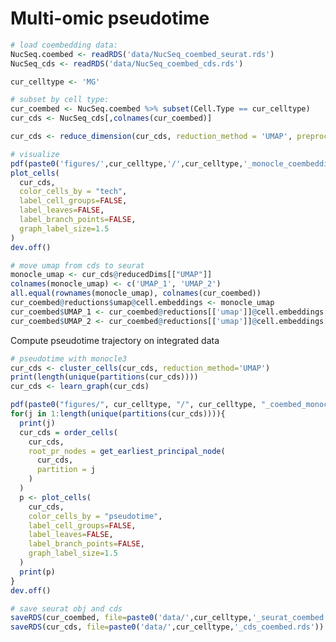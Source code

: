 
# Multi-omic pseudotime

```r

# load coembedding data:
NucSeq.coembed <- readRDS('data/NucSeq_coembed_seurat.rds')
NucSeq_cds <- readRDS('data/NucSeq_coembed_cds.rds')

cur_celltype <- 'MG'

# subset by cell type:
cur_coembed <- NucSeq.coembed %>% subset(Cell.Type == cur_celltype)
cur_cds <- NucSeq_cds[,colnames(cur_coembed)]

cur_cds <- reduce_dimension(cur_cds, reduction_method = 'UMAP', preprocess_method = "Aligned")

# visualize
pdf(paste0('figures/',cur_celltype,'/',cur_celltype,'_monocle_coembedding.pdf'), width=7, height=7)
plot_cells(
  cur_cds,
  color_cells_by = "tech",
  label_cell_groups=FALSE,
  label_leaves=FALSE,
  label_branch_points=FALSE,
  graph_label_size=1.5
)
dev.off()

# move umap from cds to seurat
monocle_umap <- cur_cds@reducedDims[["UMAP"]]
colnames(monocle_umap) <- c('UMAP_1', 'UMAP_2')
all.equal(rownames(monocle_umap), colnames(cur_coembed))
cur_coembed@reductions$umap@cell.embeddings <- monocle_umap
cur_coembed$UMAP_1 <- cur_coembed@reductions[['umap']]@cell.embeddings[,1]
cur_coembed$UMAP_2 <- cur_coembed@reductions[['umap']]@cell.embeddings[,2]

```


Compute pseudotime trajectory on integrated data

```r

# pseudotime with monocle3
cur_cds <- cluster_cells(cur_cds, reduction_method='UMAP')
print(length(unique(partitions(cur_cds))))
cur_cds <- learn_graph(cur_cds)

pdf(paste0("figures/", cur_celltype, "/", cur_celltype, "_coembed_monocle_trajectory_default_pseudotime.pdf"), width=7, height=6)
for(j in 1:length(unique(partitions(cur_cds)))){
  print(j)
  cur_cds = order_cells(
    cur_cds,
    root_pr_nodes = get_earliest_principal_node(
      cur_cds,
      partition = j
    )
  )
  p <- plot_cells(
    cur_cds,
    color_cells_by = "pseudotime",
    label_cell_groups=FALSE,
    label_leaves=FALSE,
    label_branch_points=FALSE,
    graph_label_size=1.5
  )
  print(p)
}
dev.off()

# save seurat obj and cds
saveRDS(cur_coembed, file=paste0('data/',cur_celltype,'_seurat_coembed.rds'))
saveRDS(cur_cds, file=paste0('data/',cur_celltype,'_cds_coembed.rds'))

```
